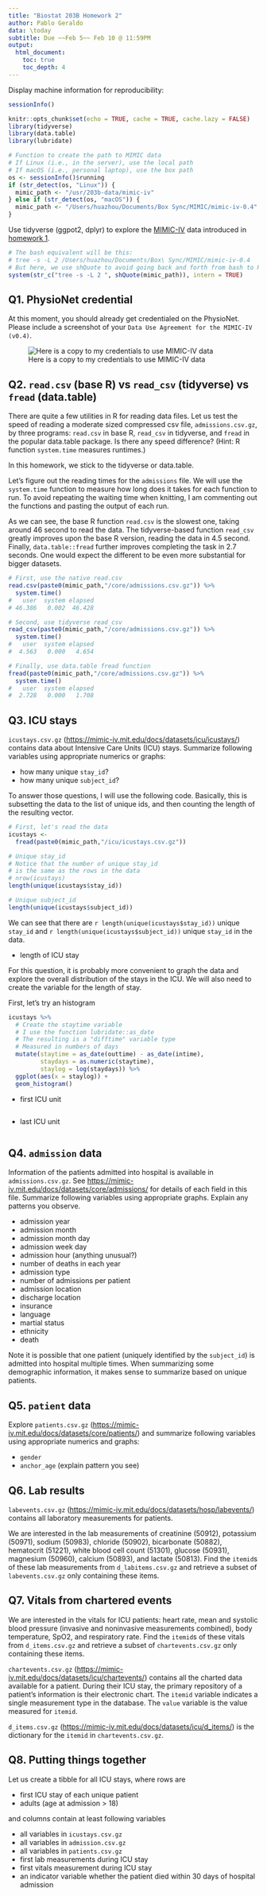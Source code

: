 ```yaml
---
title: "Biostat 203B Homework 2"
author: Pablo Geraldo
data: \today
subtitle: Due ~~Feb 5~~ Feb 10 @ 11:59PM
output: 
  html_document:
    toc: true
    toc_depth: 4 
---
```


Display machine information for reproducibility:
```r
sessionInfo()
```

```r
knitr::opts_chunk$set(echo = TRUE, cache = TRUE, cache.lazy = FALSE)
library(tidyverse)
library(data.table)
library(lubridate)
```

```r
# Function to create the path to MIMIC data
# If Linux (i.e., in the server), use the local path
# If macOS (i.e., personal laptop), use the box path
os <- sessionInfo()$running
if (str_detect(os, "Linux")) {
  mimic_path <- "/usr/203b-data/mimic-iv"
} else if (str_detect(os, "macOS")) {
  mimic_path <- "/Users/huazhou/Documents/Box Sync/MIMIC/mimic-iv-0.4"
}
```

Use tidyverse (ggpot2, dplyr) to explore the [MIMIC-IV](https://mimic-iv.mit.edu) data introduced in [homework 1](https://ucla-biostat203b-2021winter.github.io/hw/hw1/hw1.html).

```r
# The bash equivalent will be this:
# tree -s -L 2 /Users/huazhou/Documents/Box\ Sync/MIMIC/mimic-iv-0.4
# But here, we use shQuote to avoid going back and forth from bash to R
system(str_c("tree -s -L 2 ", shQuote(mimic_path)), intern = TRUE)
```

## Q1. PhysioNet credential

At this moment, you should already get credentialed on the PhysioNet. Please include a screenshot of your `Data Use Agreement for the MIMIC-IV (v0.4)`.

![Here is a copy to my credentials to use MIMIC-IV data](PabloGeraldo_MIMIC_IV_Credentials.png)


## Q2. `read.csv` (base R) vs `read_csv` (tidyverse) vs `fread` (data.table)

There are quite a few utilities in R for reading data files. Let us test the speed of reading a moderate sized compressed csv file, `admissions.csv.gz`, by three programs: `read.csv` in base R, `read_csv` in tidyverse, and `fread` in the popular data.table package. Is there any speed difference? (Hint: R function `system.time` measures runtimes.)

In this homework, we stick to the tidyverse or data.table.

Let's figure out the reading times for the `admissions` file. We will use the `system.time` function to measure how long does it takes for each function to run. To avoid repeating the waiting time when knitting, I am commenting out the functions and pasting the output of each run.

As we can see, the base R function `read.csv` is the slowest one, taking around 46 second to read the data. The tidyverse-based function `read_csv` greatly improves upon the base R version, reading the data in 4.5 second. Finally, `data.table::fread` further improves completing the task in 2.7 seconds. One would expect the different to be even more substantial for bigger datasets.

```r
# First, use the native read.csv
read.csv(paste0(mimic_path,"/core/admissions.csv.gz")) %>%
  system.time()
#   user  system elapsed 
# 46.386   0.002  46.428 

# Second, use tidyverse read_csv
read_csv(paste0(mimic_path,"/core/admissions.csv.gz")) %>%
  system.time()
#   user  system elapsed 
#  4.563   0.000   4.654 

# Finally, use data.table fread function
fread(paste0(mimic_path,"/core/admissions.csv.gz")) %>%
  system.time()
#   user  system elapsed 
#  2.728   0.000   1.708
```

## Q3. ICU stays

`icustays.csv.gz` (<https://mimic-iv.mit.edu/docs/datasets/icu/icustays/>) contains data about Intensive Care Units (ICU) stays. Summarize following variables using appropriate numerics or graphs:   

- how many unique `stay_id`?  
- how many unique `subject_id`?  

To answer those questions, I will use the following code. Basically, this is subsetting the data to the list of unique ids, and then counting the length of the resulting vector.

```r
# First, let's read the data
icustays <- 
  fread(paste0(mimic_path,"/icu/icustays.csv.gz"))

# Unique stay_id
# Notice that the number of unique stay_id
# is the same as the rows in the data 
# nrow(icustays)
length(unique(icustays$stay_id))

# Unique subject_id
length(unique(icustays$subject_id))
```

We can see that there are `r length(unique(icustays$stay_id))` unique `stay_id` and `r length(unique(icustays$subject_id))` unique `stay_id` in the data. 

- length of ICU stay  

For this question, it is probably more convenient to graph the data and explore the overall distribution of the stays in the ICU. We will also need to create the variable for the length of stay.

First, let's try an histogram

```r
icustays %>%
  # Create the staytime variable
  # I use the function lubridate::as_date
  # The resulting is a "difftime" variable type
  # Measured in numbers of days
  mutate(staytime = as_date(outtime) - as_date(intime),
         staydays = as.numeric(staytime),
         staylog = log(staydays)) %>% 
  ggplot(aes(x = staylog)) +
  geom_histogram()
```

- first ICU unit  

```r

```

- last ICU unit  

```r

````


## Q4. `admission` data

Information of the patients admitted into hospital is available in `admissions.csv.gz`. See <https://mimic-iv.mit.edu/docs/datasets/core/admissions/> for details of each field in this file. Summarize following variables using appropriate graphs. Explain any patterns you observe.   

- admission year  
- admission month  
- admission month day  
- admission week day  
- admission hour (anything unusual?)  
- number of deaths in each year  
- admission type  
- number of admissions per patient  
- admission location  
- discharge location  
- insurance  
- language  
- martial status  
- ethnicity  
- death 

Note it is possible that one patient (uniquely identified by the `subject_id`) is admitted into hospital multiple times. When summarizing some demographic information, it makes sense to summarize based on unique patients. 

## Q5. `patient` data

Explore `patients.csv.gz` (<https://mimic-iv.mit.edu/docs/datasets/core/patients/>) and summarize following variables using appropriate numerics and graphs:  

- `gender`  
- `anchor_age` (explain pattern you see)

## Q6. Lab results

`labevents.csv.gz` (<https://mimic-iv.mit.edu/docs/datasets/hosp/labevents/>) contains all laboratory measurements for patients. 

We are interested in the lab measurements of creatinine (50912), potassium (50971), sodium (50983), chloride (50902), bicarbonate (50882), hematocrit (51221), white blood cell count (51301), glucose (50931), magnesium (50960), calcium (50893), and lactate (50813). Find the `itemid`s of these lab measurements from `d_labitems.csv.gz` and retrieve a subset of `labevents.csv.gz` only containing these items.

## Q7. Vitals from chartered events

We are interested in the vitals for ICU patients: heart rate, mean and systolic blood pressure (invasive and noninvasive measurements combined), body temperature, SpO2, and respiratory rate. Find the `itemid`s of these vitals from `d_items.csv.gz` and retrieve a subset of `chartevents.csv.gz` only containing these items.

`chartevents.csv.gz` (<https://mimic-iv.mit.edu/docs/datasets/icu/chartevents/>) contains all the charted data available for a patient. During their ICU stay, the primary repository of a patient’s information is their electronic chart. The `itemid` variable indicates a single measurement type in the database. The `value` variable is the value measured for `itemid`.

`d_items.csv.gz` (<https://mimic-iv.mit.edu/docs/datasets/icu/d_items/>) is the dictionary for the `itemid` in `chartevents.csv.gz`. 

## Q8. Putting things together

Let us create a tibble for all ICU stays, where rows are  

- first ICU stay of each unique patient  
- adults (age at admission > 18)  

and columns contain at least following variables  

- all variables in `icustays.csv.gz`  
- all variables in `admission.csv.gz`  
- all variables in `patients.csv.gz`  
- first lab measurements during ICU stay  
- first vitals measurement during ICU stay  
- an indicator variable whether the patient died within 30 days of hospital admission  

